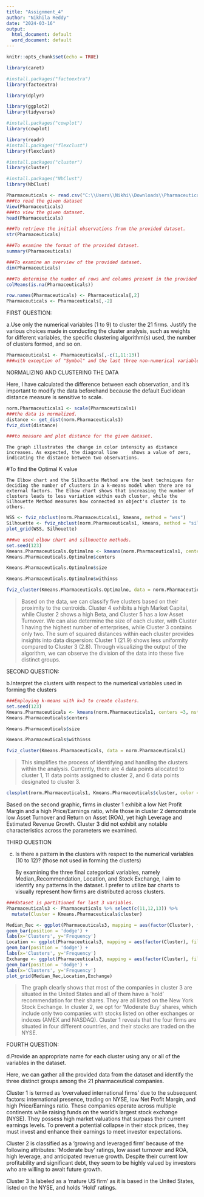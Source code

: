 ---
title: "Assignment_4"
author: "Nikhila Reddy"
date: "2024-03-16"
output:
  html_document: default
  word_document: default
---

```{r setup, include=FALSE}
knitr::opts_chunk$set(echo = TRUE)
```

```{r}
library(caret)
```

```{r}
#install.packages("factoextra")
library(factoextra)
```

```{r}
library(dplyr)
```

```{r}
library(ggplot2)
library(tidyverse)
```

```{r}
#install.packages("cowplot")
library(cowplot)
```

```{r}
library(readr)
#install.packages("flexclust")
library(flexclust)
```

```{r}
#install.packages("cluster")
library(cluster)
```

```{r}
#install.packages("NbClust")
library(NbClust)
```


```{r}
Pharmaceuticals <- read.csv("C:\\Users\\Nikhi\\Downloads\\Pharmaceuticals.csv")
###to read the given dataset
View(Pharmaceuticals)
###to view the given dataset.
head(Pharmaceuticals)
```
```{r}
###To retrieve the initial observations from the provided dataset.
str(Pharmaceuticals)
```

```{r}
###To examine the format of the provided dataset.
summary(Pharmaceuticals)
```

```{r}
###To examine an overview of the provided dataset.
dim(Pharmaceuticals)
```

```{r}
###To determine the number of rows and columns present in the provided dataset.
colMeans(is.na(Pharmaceuticals))
```

```{r}
row.names(Pharmaceuticals) <- Pharmaceuticals[,2]
Pharmaceuticals <- Pharmaceuticals[,-2]
```


FIRST QUESTION:

a.Use only the numerical variables (1 to 9) to cluster the 21 firms. Justify the various choices made in
conducting the cluster analysis, such as weights for different variables, the specific clustering algorithm(s)
used, the number of clusters formed, and so on.

```{r}
Pharmaceuticals1 <- Pharmaceuticals[,-c(1,11:13)]
###with exception of "Symbol" and the last three non-numerical variables.
```


NORMALIZING AND CLUSTERING THE DATA

   Here, I have calculated the difference between each observation, and it's important to modify the data beforehand because the default Euclidean distance measure is sensitive to scale.
   
```{r}
norm.Pharmaceuticals1 <- scale(Pharmaceuticals1)
###the data is normalized.
distance <- get_dist(norm.Pharmaceuticals1)
fviz_dist(distance)
```
```{r}
###to measure and plot distance for the given dataset.
```

    The graph illustrates the change in color intensity as distance increases. As expected, the diagonal line     shows a value of zero, indicating the distance between two observations.


#To find the Optimal K value
     
    The Elbow chart and the Silhouette Method are the best techniques for deciding the number of clusters in a k-means model when there are no external factors. The Elbow chart shows that increasing the number of clusters leads to less variation within each cluster, while the Silhouette Method measures how connected an object's cluster is to others.

```{r}
WSS <- fviz_nbclust(norm.Pharmaceuticals1, kmeans, method = "wss")
Silhouette <- fviz_nbclust(norm.Pharmaceuticals1, kmeans, method = "silhouette")
plot_grid(WSS, Silhouette)
```

```{r}
###we used elbow chart and silhouette methods.
set.seed(123)
Kmeans.Pharmaceuticals.Optimalno <- kmeans(norm.Pharmaceuticals1, centers = 5, nstart = 50)
Kmeans.Pharmaceuticals.Optimalno$centers
```

```{r}
Kmeans.Pharmaceuticals.Optimalno$size
```

```{r}
Kmeans.Pharmaceuticals.Optimalno$withinss
```

```{r}
fviz_cluster(Kmeans.Pharmaceuticals.Optimalno, data = norm.Pharmaceuticals1)
```

> Based on the data, we can classify five clusters based on their proximity to the centroids. Cluster 4 exhibits a high Market Capital, while Cluster 2 shows a high Beta, and Cluster 5 has a low Asset Turnover. We can also determine the size of each cluster, with Cluster 1 having the highest number of enterprises, while Cluster 3 contains only two. The sum of squared distances within each cluster provides insights into data dispersion: Cluster 1 (21.9) shows less uniformity compared to Cluster 3 (2.8). Through visualizing the output of the algorithm, we can observe the division of the data into these five distinct groups.

SECOND QUESTION:

b.Interpret the clusters with respect to the numerical variables used in forming the clusters

```{r}
###Employing k-means with k=3 to create clusters.
set.seed(123)
Kmeans.Pharmaceuticals <- kmeans(norm.Pharmaceuticals1, centers =3, nstart = 50)
Kmeans.Pharmaceuticals$centers
```

```{r}
Kmeans.Pharmaceuticals$size
```

```{r}
Kmeans.Pharmaceuticals$withinss
```

```{r}
fviz_cluster(Kmeans.Pharmaceuticals, data = norm.Pharmaceuticals1)
```

> This simplifies the process of identifying and handling the clusters within the analysis. Currently, there are 4 data points allocated to cluster 1, 11 data points assigned to cluster 2, and 6 data points designated to cluster 3.

```{r}
clusplot(norm.Pharmaceuticals1, Kmeans.Pharmaceuticals$cluster, color = TRUE, shade = TRUE, labels = 2,,lines= TRUE)
```

Based on the second graphic, firms in cluster 1 exhibit a low Net Profit Margin and a high Price/Earnings ratio, while those in cluster 2 demonstrate low Asset Turnover and Return on Asset (ROA), yet high Leverage and Estimated Revenue Growth. Cluster 3 did not exhibit any notable characteristics across the parameters we examined.

THIRD QUESTION

c. Is there a pattern in the clusters with respect to the numerical variables (10 to 12)? (those not used in
forming the clusters)

      By examining the three final categorical variables, namely Median_Recommendation, Location, and Stock Exchange, I aim to identify any patterns in the dataset. I prefer to utilize bar charts to visually represent how firms are distributed across clusters.

```{r}
###dataset is partitioned for last 3 variables.
Pharmaceuticals3 <- Pharmaceuticals %>% select(c(11,12,13)) %>%
  mutate(Cluster = Kmeans.Pharmaceuticals$cluster)
```

```{r}
Median_Rec <- ggplot(Pharmaceuticals3, mapping = aes(factor(Cluster), fill=Median_Recommendation)) +
geom_bar(position = 'dodge') +
labs(x='Clusters', y='Frequency')
Location <- ggplot(Pharmaceuticals3, mapping = aes(factor(Cluster), fill=Location)) +
geom_bar(position = 'dodge') +
labs(x='Clusters', y='Frequency')
Exchange <- ggplot(Pharmaceuticals3, mapping = aes(factor(Cluster), fill=Exchange)) +
geom_bar(position = 'dodge') +
labs(x='Clusters', y='Frequency')
plot_grid(Median_Rec,Location,Exchange)
```


> The graph clearly shows that most of the companies in cluster 3 are situated in the United States and all of them have a 'hold' recommendation for their shares. They are all listed on the New York Stock Exchange. In cluster 2, we opt for 'Moderate Buy' shares, which include only two companies with stocks listed on other exchanges or indexes (AMEX and NASDAQ). Cluster 1 reveals that the four firms are situated in four different countries, and their stocks are traded on the NYSE.

FOURTH QUESTION:

d.Provide an appropriate name for each cluster using any or all of the variables in the dataset.
 
 Here, we can gather all the provided data from the dataset and identify the three distinct groups among the    21 pharmaceutical companies.

 Cluster 1 is termed as 'overvalued international firms' due to the subsequent factors: international           presence, trading on NYSE, low Net Profit Margin, and high Price/Earnings ratio. These companies operate       across multiple continents while raising funds on the world's largest stock exchange (NYSE). They possess      high market valuations that surpass their current earnings levels. To prevent a potential collapse in their    stock prices, they must invest and enhance their earnings to meet investor expectations.

 Cluster 2 is classified as a 'growing and leveraged firm' because of the following attributes: 'Moderate       buy' ratings, low asset turnover and ROA, high leverage, and anticipated revenue growth. Despite their         current low profitability and significant debt, they seem to be highly valued by investors who are willing     to await future growth.

 Cluster 3 is labeled as a 'mature US firm' as it is based in the United States, listed on the NYSE, and        holds 'Hold' ratings.





